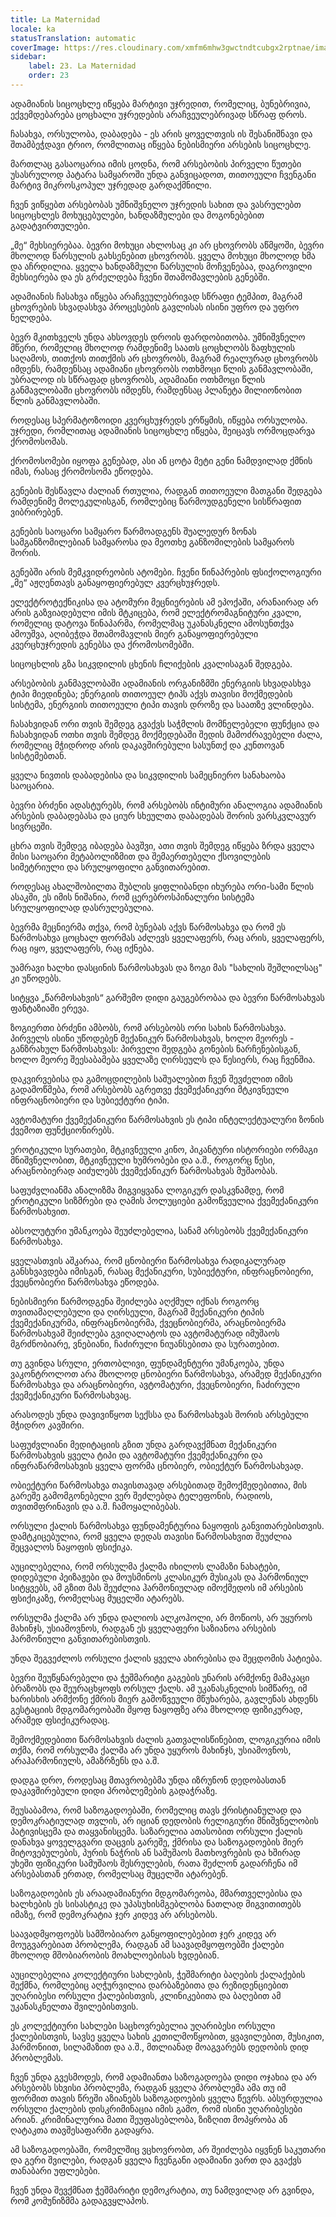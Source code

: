 ```yaml
---
title: La Maternidad
locale: ka
statusTranslation: automatic
coverImage: https://res.cloudinary.com/xmfm6mhw3gwctndtcubgx2rptnae/image/upload/v1740337243/small_cover_educacion_fundamental_a051170f1c.webp
sidebar:
    label: 23. La Maternidad
    order: 23
---
```

ადამიანის სიცოცხლე იწყება მარტივი უჯრედით, რომელიც, ბუნებრივია, ექვემდებარება ცოცხალი უჯრედების არაჩვეულებრივად სწრაფ დროს.

ჩასახვა, ორსულობა, დაბადება - ეს არის ყოველთვის ის შესანიშნავი და შთამბეჭდავი ტრიო, რომლითაც იწყება ნებისმიერი არსების სიცოცხლე.

მართლაც გასაოცარია იმის ცოდნა, რომ არსებობის პირველი წუთები უსასრულოდ პატარა სამყაროში უნდა განვიცადოთ, თითოეული ჩვენგანი მარტივ მიკროსკოპულ უჯრედად გარდაქმნილი.

ჩვენ ვიწყებთ არსებობას უმნიშვნელო უჯრედის სახით და ვასრულებთ სიცოცხლეს მოხუცებულები, ხანდაზმულები და მოგონებებით გადატვირთულები.

„მე“ მეხსიერებაა. ბევრი მოხუცი ახლოსაც კი არ ცხოვრობს აწმყოში, ბევრი მხოლოდ წარსულის გახსენებით ცხოვრობს. ყველა მოხუცი მხოლოდ ხმა და აჩრდილია. ყველა ხანდაზმული წარსულის მოჩვენებაა, დაგროვილი მეხსიერება და ეს გრძელდება ჩვენი შთამომავლების გენებში.

ადამიანის ჩასახვა იწყება არაჩვეულებრივად სწრაფი ტემპით, მაგრამ ცხოვრების სხვადასხვა პროცესების გავლისას ისინი უფრო და უფრო ნელდება.

ბევრ მკითხველს უნდა ახსოვდეს დროის ფარდობითობა. უმნიშვნელო მწერი, რომელიც მხოლოდ რამდენიმე საათს ცოცხლობს ზაფხულის საღამოს, თითქოს თითქმის არ ცხოვრობს, მაგრამ რეალურად ცხოვრობს იმდენს, რამდენსაც ადამიანი ცხოვრობს ოთხმოცი წლის განმავლობაში, უბრალოდ ის სწრაფად ცხოვრობს, ადამიანი ოთხმოცი წლის განმავლობაში ცხოვრობს იმდენს, რამდენსაც პლანეტა მილიონობით წლის განმავლობაში.

როდესაც სპერმატოზოიდი კვერცხუჯრედს ერწყმის, იწყება ორსულობა. უჯრედი, რომლითაც ადამიანის სიცოცხლე იწყება, შეიცავს ორმოცდარვა ქრომოსომას.

ქრომოსომები იყოფა გენებად, ასი ან ცოტა მეტი გენი ნამდვილად ქმნის იმას, რასაც ქრომოსომა ეწოდება.

გენების შესწავლა ძალიან რთულია, რადგან თითოეული მათგანი შედგება რამდენიმე მოლეკულისგან, რომლებიც წარმოუდგენელი სისწრაფით ვიბრირებენ.

გენების საოცარი სამყარო წარმოადგენს შუალედურ ზონას სამგანზომილებიან სამყაროსა და მეოთხე განზომილების სამყაროს შორის.

გენებში არის მემკვიდრეობის ატომები. ჩვენი წინაპრების ფსიქოლოგიური „მე“ აჟღენთავს განაყოფიერებულ კვერცხუჯრედს.

ელექტროტექნიკისა და ატომური მეცნიერების ამ ეპოქაში, არანაირად არ არის გაზვიადებული იმის მტკიცება, რომ ელექტრომაგნიტური კვალი, რომელიც დატოვა წინაპარმა, რომელმაც უკანასკნელი ამოსუნთქვა ამოუშვა, აღიბეჭდა შთამომავლის მიერ განაყოფიერებული კვერცხუჯრედის გენებსა და ქრომოსომებში.

სიცოცხლის გზა სიკვდილის ცხენის ჩლიქების კვალისაგან შედგება.

არსებობის განმავლობაში ადამიანის ორგანიზმში ენერგიის სხვადასხვა ტიპი მიედინება; ენერგიის თითოეულ ტიპს აქვს თავისი მოქმედების სისტემა, ენერგიის თითოეული ტიპი თავის დროზე და საათზე ვლინდება.

ჩასახვიდან ორი თვის შემდეგ გვაქვს საჭმლის მომნელებელი ფუნქცია და ჩასახვიდან ოთხი თვის შემდეგ მოქმედებაში შედის მამოძრავებელი ძალა, რომელიც მჭიდროდ არის დაკავშირებული სასუნთქ და კუნთოვან სისტემებთან.

ყველა ნივთის დაბადებისა და სიკვდილის სამეცნიერო სანახაობა საოცარია.

ბევრი ბრძენი ადასტურებს, რომ არსებობს ინტიმური ანალოგია ადამიანის არსების დაბადებასა და ციურ სხეულთა დაბადებას შორის ვარსკვლავურ სივრცეში.

ცხრა თვის შემდეგ იბადება ბავშვი, ათი თვის შემდეგ იწყება ზრდა ყველა მისი საოცარი მეტაბოლიზმით და შემაერთებელი ქსოვილების სიმეტრიული და სრულყოფილი განვითარებით.

როდესაც ახალშობილთა შუბლის ყიფლიბანდი იხურება ორი-სამი წლის ასაკში, ეს იმის ნიშანია, რომ ცერებროსპინალური სისტემა სრულყოფილად დასრულებულია.

ბევრმა მეცნიერმა თქვა, რომ ბუნებას აქვს წარმოსახვა და რომ ეს წარმოსახვა ცოცხალ ფორმას აძლევს ყველაფერს, რაც არის, ყველაფერს, რაც იყო, ყველაფერს, რაც იქნება.

უამრავი ხალხი დასცინის წარმოსახვას და ზოგი მას "სახლის შეშლილსაც" კი უწოდებს.

სიტყვა „წარმოსახვის“ გარშემო დიდი გაუგებრობაა და ბევრი წარმოსახვას ფანტაზიაში ერევა.

ზოგიერთი ბრძენი ამბობს, რომ არსებობს ორი სახის წარმოსახვა. პირველს ისინი უწოდებენ მექანიკურ წარმოსახვას, ხოლო მეორეს - განზრახულ წარმოსახვას: პირველი შედგება გონების ნარჩენებისგან, ხოლო მეორე შეესაბამება ყველაზე ღირსეულს და წესიერს, რაც ჩვენშია.

დაკვირვებისა და გამოცდილების საშუალებით ჩვენ შევძელით იმის გადამოწმება, რომ არსებობს აგრეთვე ქვემექანიკური მტკივნეული ინფრაცნობიერი და სუბიექტური ტიპი.

ავტომატური ქვემექანიკური წარმოსახვის ეს ტიპი ინტელექტუალური ზონის ქვემოთ ფუნქციონირებს.

ეროტიკული სურათები, მტკივნეული კინო, პიკანტური ისტორიები ორმაგი მნიშვნელობით, მტკივნეული ხუმრობები და ა.შ., როგორც წესი, არაცნობიერად აიძულებს ქვემექანიკურ წარმოსახვას მუშაობას.

საფუძვლიანმა ანალიზმა მიგვიყვანა ლოგიკურ დასკვნამდე, რომ ეროტიკული სიზმრები და ღამის პოლუციები გამოწვეულია ქვემექანიკური წარმოსახვით.

აბსოლუტური უმანკოება შეუძლებელია, სანამ არსებობს ქვემექანიკური წარმოსახვა.

ყველასთვის აშკარაა, რომ ცნობიერი წარმოსახვა რადიკალურად განსხვავდება იმისგან, რასაც მექანიკური, სუბიექტური, ინფრაცნობიერი, ქვეცნობიერი წარმოსახვა ეწოდება.

ნებისმიერი წარმოდგენა შეიძლება აღქმულ იქნას როგორც თვითამაღლებული და ღირსეული, მაგრამ მექანიკური ტიპის ქვემექანიკურმა, ინფრაცნობიერმა, ქვეცნობიერმა, არაცნობიერმა წარმოსახვამ შეიძლება გვიღალატოს და ავტომატურად იმუშაოს მგრძნობიარე, ვნებიანი, ჩაძირული ნიუანსებითა და სურათებით.

თუ გვინდა სრული, ერთობლივი, ფუნდამენტური უმანკოება, უნდა ვაკონტროლოთ არა მხოლოდ ცნობიერი წარმოსახვა, არამედ მექანიკური წარმოსახვა და არაცნობიერი, ავტომატური, ქვეცნობიერი, ჩაძირული ქვემექანიკური წარმოსახვაც.

არასოდეს უნდა დავივიწყოთ სექსსა და წარმოსახვას შორის არსებული მჭიდრო კავშირი.

საფუძვლიანი მედიტაციის გზით უნდა გარდავქმნათ მექანიკური წარმოსახვის ყველა ტიპი და ავტომატური ქვემექანიკური და ინფრაწარმოსახვის ყველა ფორმა ცნობიერ, ობიექტურ წარმოსახვად.

ობიექტური წარმოსახვა თავისთავად არსებითად შემოქმედებითია, მის გარეშე გამომგონებელი ვერ შეძლებდა ტელეფონის, რადიოს, თვითმფრინავის და ა.შ. ჩამოყალიბებას.

ორსული ქალის წარმოსახვა ფუნდამენტურია ნაყოფის განვითარებისთვის. დამტკიცებულია, რომ ყველა დედას თავისი წარმოსახვით შეუძლია შეცვალოს ნაყოფის ფსიქიკა.

აუცილებელია, რომ ორსულმა ქალმა იხილოს ლამაზი ნახატები, დიდებული პეიზაჟები და მოუსმინოს კლასიკურ მუსიკას და ჰარმონიულ სიტყვებს, ამ გზით მას შეუძლია ჰარმონიულად იმოქმედოს იმ არსების ფსიქიკაზე, რომელსაც მუცელში ატარებს.

ორსულმა ქალმა არ უნდა დალიოს ალკოჰოლი, არ მოწიოს, არ უყუროს მახინჯს, უსიამოვნოს, რადგან ეს ყველაფერი საზიანოა არსების ჰარმონიული განვითარებისთვის.

უნდა შეგვეძლოს ორსული ქალის ყველა ახირებისა და შეცდომის პატიება.

ბევრი შეუწყნარებელი და ჭეშმარიტი გაგების უნარის არმქონე მამაკაცი ბრაზობს და შეურაცხყოფს ორსულ ქალს. ამ უკანასკნელის სიმწარე, იმ ხარისხის არმქონე ქმრის მიერ გამოწვეული მწუხარება, გავლენას ახდენს გესტაციის მდგომარეობაში მყოფ ნაყოფზე არა მხოლოდ ფიზიკურად, არამედ ფსიქიკურადაც.

შემოქმედებითი წარმოსახვის ძალის გათვალისწინებით, ლოგიკურია იმის თქმა, რომ ორსულმა ქალმა არ უნდა უყუროს მახინჯს, უსიამოვნოს, არაჰარმონიულს, ამაზრზენს და ა.შ.

დადგა დრო, როდესაც მთავრობებმა უნდა იზრუნონ დედობასთან დაკავშირებული დიდი პრობლემების გადაჭრაზე.

შეუსაბამოა, რომ საზოგადოებაში, რომელიც თავს ქრისტიანულად და დემოკრატიულად თვლის, არ იციან დედობის რელიგიური მნიშვნელობის პატივისცემა და თაყვანისცემა. საზარელია ათასობით ორსული ქალის დანახვა ყოველგვარი დაცვის გარეშე, ქმრისა და საზოგადოების მიერ მიტოვებულების, პურის ნაჭრის ან სამუშაოს მათხოვრების და ხშირად უხეში ფიზიკური სამუშაოს შესრულების, რათა შეძლონ გადარჩენა იმ არსებასთან ერთად, რომელსაც მუცელში ატარებენ.

საზოგადოების ეს არაადამიანური მდგომარეობა, მმართველებისა და ხალხების ეს სისასტიკე და უპასუხისმგებლობა ნათლად მიგვითითებს იმაზე, რომ დემოკრატია ჯერ კიდევ არ არსებობს.

საავადმყოფოებს სამშობიარო განყოფილებებით ჯერ კიდევ არ მოუგვარებიათ პრობლემა, რადგან ამ საავადმყოფოებში ქალები მხოლოდ მშობიარობის მოახლოებისას ხვდებიან.

აუცილებელია კოლექტიური სახლების, ჭეშმარიტი ბაღების ქალაქების შექმნა, რომლებიც აღჭურვილია დარბაზებითა და რეზიდენციებით უღარიბესი ორსული ქალებისთვის, კლინიკებითა და ბაღებით ამ უკანასკნელთა შვილებისთვის.

ეს კოლექტიური სახლები საცხოვრებელია უღარიბესი ორსული ქალებისთვის, სავსე ყველა სახის კეთილმოწყობით, ყვავილებით, მუსიკით, ჰარმონიით, სილამაზით და ა.შ., მთლიანად მოაგვარებს დედობის დიდ პრობლემას.

ჩვენ უნდა გვესმოდეს, რომ ადამიანთა საზოგადოება დიდი ოჯახია და არ არსებობს სხვისი პრობლემა, რადგან ყველა პრობლემა ამა თუ იმ ფორმით თავის წრეში აზიანებს საზოგადოების ყველა წევრს. აბსურდულია ორსული ქალების დისკრიმინაცია იმის გამო, რომ ისინი უღარიბესები არიან. კრიმინალურია მათი შეუფასებლობა, ზიზღით მოპყრობა ან ღატაკთა თავშესაფარში გადაყრა.

ამ საზოგადოებაში, რომელშიც ვცხოვრობთ, არ შეიძლება იყვნენ საკუთარი და გერი შვილები, რადგან ყველა ჩვენგანი ადამიანი ვართ და გვაქვს თანაბარი უფლებები.

ჩვენ უნდა შევქმნათ ჭეშმარიტი დემოკრატია, თუ ნამდვილად არ გვინდა, რომ კომუნიზმმა გადაგვყლაპოს.
